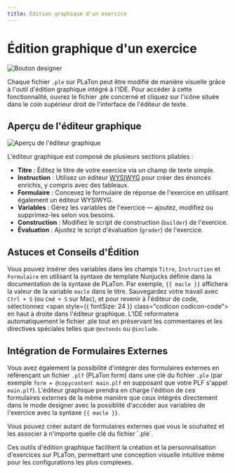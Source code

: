 ```yaml
---
title: Édition graphique d'un exercice
---
```



#  Édition graphique d'un exercice

![Bouton designer](../../../../public/screens/resources/ide/open-designer.png)

Chaque fichier `.ple` sur PLaTon peut être modifié de manière visuelle grâce à l'outil d'édition graphique intégré à l'IDE.
Pour accéder à cette fonctionnalité, ouvrez le fichier .ple concerné et cliquez sur l'icône <span class="codicon codicon-screen-normal"></span> située dans le coin supérieur droit de l'interface de l'éditeur de texte.

## Aperçu de l'éditeur graphique

![Aperçu de l'éditeur graphique](../../../../public/screens/resources/ide/designer.png)

L'éditeur graphique est composé de plusieurs sections pliables :

- **Titre** : Éditez le titre de votre exercice via un champ de texte simple.
- **Instruction** : Utilisez un éditeur [WYSIWYG](https://fr.wikipedia.org/wiki/What_you_see_is_what_you_get) pour créer des énoncés enrichis, y compris avec des tableaux.
- **Formulaire** : Concevez le formulaire de réponse de l'exercice en utilisant également un éditeur WYSIWYG.
- **Variables** : Gérez les variables de l'exercice — ajoutez, modifiez ou supprimez-les selon vos besoins.
- **Construction** :  Modifiez le script de construction (`builder`) de l'exercice.
- **Évaluation** : Ajustez le script d'évaluation (`grader`) de l'exercice.

## Astuces et Conseils d'Édition

Vous pouvez insérer des variables dans les champs `Titre`, `Instruction` et `Formulaire` en utilisant la syntaxe de template Nunjucks définie dans la documentation de la syntaxe de PLaTon. Par exemple, `{{ macle }}` affichera la valeur de la variable `macle` dans le titre.
Sauvegardez votre travail avec `Ctrl + S` (ou `Cmd + S` sur Mac), et pour revenir à l'éditeur de code, sélectionnez <span style={{ fontSize: 24 }} class="codicon codicon-code"></span> en haut à droite dans l'éditeur graphique.
L'IDE reformatera automatiquement le fichier .ple tout en préservant les commentaires et les directives spéciales telles que `@extends` ou `@include`.

## Intégration de Formulaires Externes

Vous avez également la possibilité d'intégrer des formulaires externes en référençant un fichier `.plf` (PLaTon form) dans une clé du fichier `.ple` (par exemple `form = @copycontent main.plf` en supposant que votre PLF s'appel `main.plf`).
L'éditeur graphique prendra en charge l'édition de ces formulaires externes de la même manière que ceux intégrés directement dans le mode designer avec la possiblité d'accéder aux variables de l'exercice
avec la syntaxe `{{ macle }}`.

<Callout type="info">
Vous pouvez créer autant de formulaires externes que vous le souhaitez et les associer à n'importe quelle clé du fichier `.ple`.
</Callout>

Ces outils d'édition graphique facilitent la création et la personnalisation d'exercices sur PLaTon, permettant une conception visuelle intuitive même pour les configurations les plus complexes.
